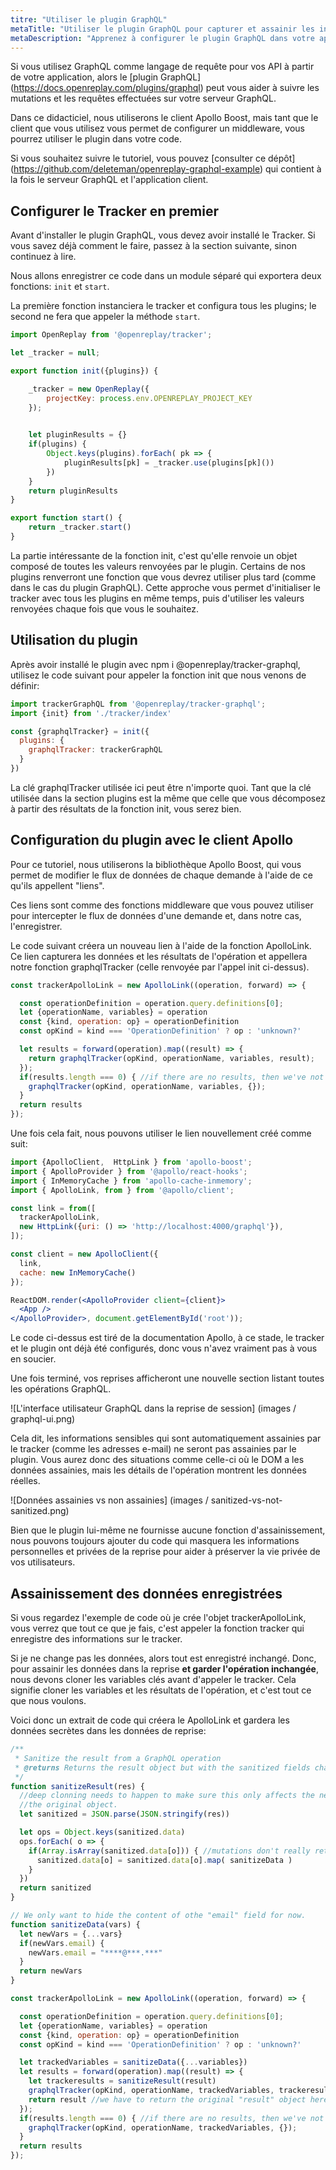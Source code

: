```yaml
---
titre: "Utiliser le plugin GraphQL"
metaTitle: "Utiliser le plugin GraphQL pour capturer et assainir les informations d'opération"
metaDescription: "Apprenez à configurer le plugin GraphQL dans votre application React"
---
```

Si vous utilisez GraphQL comme langage de requête pour vos API à partir de votre application, alors le [plugin GraphQL] (https://docs.openreplay.com/plugins/graphql) peut vous aider à suivre les mutations et les requêtes effectuées sur votre serveur GraphQL.

Dans ce didacticiel, nous utiliserons le client Apollo Boost, mais tant que le client que vous utilisez vous permet de configurer un middleware, vous pourrez utiliser le plugin dans votre code.

Si vous souhaitez suivre le tutoriel, vous pouvez [consulter ce dépôt] (https://github.com/deleteman/openreplay-graphql-example) qui contient à la fois le serveur GraphQL et l'application client.

## Configurer le Tracker en premier

Avant d'installer le plugin GraphQL, vous devez avoir installé le Tracker. Si vous savez déjà comment le faire, passez à la section suivante, sinon continuez à lire.

Nous allons enregistrer ce code dans un module séparé qui exportera deux fonctions: `init` et `start`.

La première fonction instanciera le tracker et configura tous les plugins; le second ne fera que appeler la méthode `start`.


```jsx
import OpenReplay from '@openreplay/tracker';

let _tracker = null;

export function init({plugins}) {

    _tracker = new OpenReplay({
        projectKey: process.env.OPENREPLAY_PROJECT_KEY
    });

    
    let pluginResults = {}
    if(plugins) {
        Object.keys(plugins).forEach( pk => {
            pluginResults[pk] = _tracker.use(plugins[pk]())
        })
    }
    return pluginResults
}

export function start() {
    return _tracker.start()
}
```


La partie intéressante de la fonction init, c'est qu'elle renvoie un objet composé de toutes les valeurs renvoyées par le plugin. Certains de nos plugins renverront une fonction que vous devrez utiliser plus tard (comme dans le cas du plugin GraphQL). Cette approche vous permet d'initialiser le tracker avec tous les plugins en même temps, puis d'utiliser les valeurs renvoyées chaque fois que vous le souhaitez.

## Utilisation du plugin

Après avoir installé le plugin avec npm i @openreplay/tracker-graphql, utilisez le code suivant pour appeler la fonction init que nous venons de définir:


```jsx
import trackerGraphQL from '@openreplay/tracker-graphql';
import {init} from './tracker/index'

const {graphqlTracker} = init({
  plugins: { 
    graphqlTracker: trackerGraphQL
  }
})
```


La clé graphqlTracker utilisée ici peut être n'importe quoi. Tant que la clé utilisée dans la section plugins est la même que celle que vous décomposez à partir des résultats de la fonction init, vous serez bien.

## Configuration du plugin avec le client Apollo

Pour ce tutoriel, nous utiliserons la bibliothèque Apollo Boost, qui vous permet de modifier le flux de données de chaque demande à l'aide de ce qu'ils appellent "liens".

Ces liens sont comme des fonctions middleware que vous pouvez utiliser pour intercepter le flux de données d'une demande et, dans notre cas, l'enregistrer.

Le code suivant créera un nouveau lien à l'aide de la fonction ApolloLink. Ce lien capturera les données et les résultats de l'opération et appellera notre fonction graphqlTracker (celle renvoyée par l'appel init ci-dessus).


```jsx
const trackerApolloLink = new ApolloLink((operation, forward) => {

  const operationDefinition = operation.query.definitions[0];
  let {operationName, variables} = operation
  const {kind, operation: op} = operationDefinition
  const opKind = kind === 'OperationDefinition' ? op : 'unknown?'

  let results = forward(operation).map((result) => {
    return graphqlTracker(opKind, operationName, variables, result);
  });
  if(results.length === 0) { //if there are no results, then we've not tracked anything so far...
    graphqlTracker(opKind, operationName, variables, {});
  }
  return results
});
```


Une fois cela fait, nous pouvons utiliser le lien nouvellement créé comme suit:


```jsx
import {ApolloClient,  HttpLink } from 'apollo-boost';
import { ApolloProvider } from '@apollo/react-hooks';
import { InMemoryCache } from 'apollo-cache-inmemory';
import { ApolloLink, from } from '@apollo/client';

const link = from([
  trackerApolloLink,
  new HttpLink({uri: () => 'http://localhost:4000/graphql'}),
]);

const client = new ApolloClient({
  link,
  cache: new InMemoryCache()
});

ReactDOM.render(<ApolloProvider client={client}>
  <App />
</ApolloProvider>, document.getElementById('root'));
```


Le code ci-dessus est tiré de la documentation Apollo, à ce stade, le tracker et le plugin ont déjà été configurés, donc vous n'avez vraiment pas à vous en soucier.

Une fois terminé, vos reprises afficheront une nouvelle section listant toutes les opérations GraphQL.

![L'interface utilisateur GraphQL dans la reprise de session] (images / graphql-ui.png)

Cela dit, les informations sensibles qui sont automatiquement assainies par le tracker (comme les adresses e-mail) ne seront pas assainies par le plugin. Vous aurez donc des situations comme celle-ci où le DOM a les données assainies, mais les détails de l'opération montrent les données réelles.

![Données assainies vs non assainies] (images / sanitized-vs-not-sanitized.png)

Bien que le plugin lui-même ne fournisse aucune fonction d'assainissement, nous pouvons toujours ajouter du code qui masquera les informations personnelles et privées de la reprise pour aider à préserver la vie privée de vos utilisateurs.

## Assainissement des données enregistrées

Si vous regardez l'exemple de code où je crée l'objet trackerApolloLink, vous verrez que tout ce que je fais, c'est appeler la fonction tracker qui enregistre des informations sur le tracker.

Si je ne change pas les données, alors tout est enregistré inchangé. Donc, pour assainir les données dans la reprise **et garder l'opération inchangée**, nous devons cloner les variables clés avant d'appeler le tracker. Cela signifie cloner les variables et les résultats de l'opération, et c'est tout ce que nous voulons.

Voici donc un extrait de code qui créera le ApolloLink et gardera les données secrètes dans les données de reprise:


```jsx
/**
 * Sanitize the result from a GraphQL operation
 * @returns Returns the result object but with the sanitized fields changed.
 */
function sanitizeResult(res) {
  //deep clonning needs to happen to make sure this only affects the new object and not
  //the original object.
  let sanitized = JSON.parse(JSON.stringify(res))

  let ops = Object.keys(sanitized.data)
  ops.forEach( o => {
    if(Array.isArray(sanitized.data[o])) { //mutations don't really return arrays
      sanitized.data[o] = sanitized.data[o].map( sanitizeData )
    }
  })
  return sanitized
}

// We only want to hide the content of othe "email" field for now.
function sanitizeData(vars) {
  let newVars = {...vars}
  if(newVars.email) {
    newVars.email = "****@***.***"
  }
  return newVars
}

const trackerApolloLink = new ApolloLink((operation, forward) => {

  const operationDefinition = operation.query.definitions[0];
  let {operationName, variables} = operation
  const {kind, operation: op} = operationDefinition
  const opKind = kind === 'OperationDefinition' ? op : 'unknown?'

  let trackedVariables = sanitizeData({...variables})
  let results = forward(operation).map((result) => {
    let trackeresults = sanitizeResult(result)
    graphqlTracker(opKind, operationName, trackedVariables, trackeresults);
    return result //we have to return the original "result" object here, not the sanitized one
  });
  if(results.length === 0) { //if there are no results, then we've not tracked anything so far...
    graphqlTracker(opKind, operationName, trackedVariables, {});
  }
  return results
});
```


